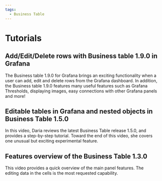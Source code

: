 ```yaml
---
tags:
  - Business Table
---
```



# Tutorials

<Tutorials />

## Add/Edit/Delete rows with Business table 1.9.0 in Grafana

The Business table 1.9.0 for Grafana brings an exciting functionality when a user can add, edit and delete rows from the Grafana dashboard. In addition, the Business table 1.9.0 features many useful features such as Grafana Thresholds, displaying images, easy connections with other Grafana panels and more!

<Youtube
  id="tNa14EULUQo"
  title="Add/Edit/Delete rows with Business table 1.9.0 in Grafana | Work with nested objects"
/>

## Editable tables in Grafana and nested objects in Business Table 1.5.0

In this video, Daria reviews the latest Business Table release 1.5.0, and provides a step-by-step tutorial. Toward the end of this video, she covers one unusual but exciting experimental feature.

<Youtube
  id="wiy6bBJDdb0"
  title="Business Table for Grafana release 1.5.0. Step-by-step tutorial. Introducing nested objects"
/>

## Features overview of the Business Table 1.3.0

This video provides a quick overview of the main panel features. The editing data in the cells is the most requested capability.

<Youtube
  id="kOjt9Bl3VQo"
  title="Business Table panel for Grafana 1.3.0. Overview and tutorial for beginners."
/>
